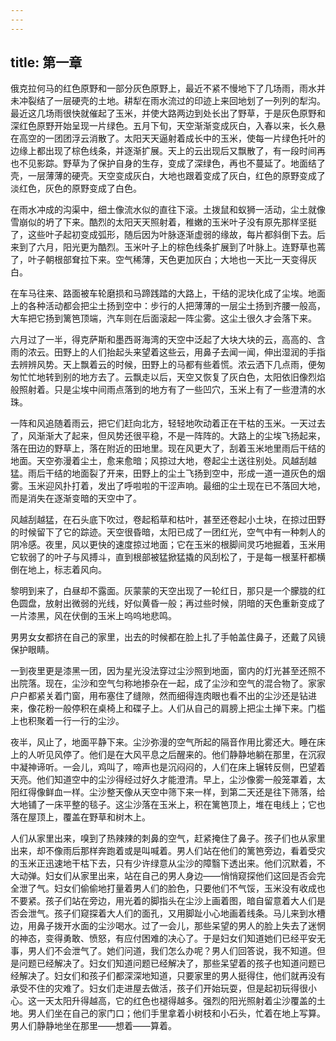 ```yaml
---
---
---
```

title: 第一章
---




俄克拉何马的红色原野和一部分灰色原野上，最近不紧不慢地下了几场雨，雨水并未冲裂结了一层硬壳的土地。耕犁在雨水流过的印迹上来回地划了一列列的犁沟。最近这几场雨很快就催起了玉米，并使大路两边到处长出了野草，于是灰色原野和深红色原野开始呈现一片绿色。五月下旬，天空渐渐变成灰白，入春以来，长久悬在高空的一团团浮云消散了。太阳天天逼射着成长中的玉米，使每一片绿色托叶的边缘上都出现了棕色线条，并逐渐扩展。天上的云出现后又飘散了，有一段时间再也不见影踪。野草为了保护自身的生存，变成了深绿色，再也不蔓延了。地面结了壳，一层薄薄的硬壳。天空变成灰白，大地也跟着变成了灰白，红色的原野变成了淡红色，灰色的原野变成了白色。

在雨水冲成的沟渠中，细土像流水似的直往下滚。土拨鼠和蚁狮一活动，尘土就像雪崩似的坍了下来。酷烈的太阳天天照射着，稚嫩的玉米叶子没有原先那样坚挺了，这些叶子起初变成弧形，随后因为叶脉逐渐虚弱的缘故，每片都斜倒下去。后来到了六月，阳光更为酷烈。玉米叶子上的棕色线条扩展到了叶脉上。连野草也蔫了，叶子朝根部耷拉下来。空气稀薄，天色更加灰白；大地也一天比一天变得灰白。

在车马往来、路面被车轮磨损和马蹄践踏的大路上，干结的泥块化成了尘埃。地面上的各种活动都会把尘土扬到空中：步行的人把薄薄的一层尘土扬到齐腰一般高，大车把它扬到篱笆顶端，汽车则在后面滚起一阵尘雾。这尘土很久才会落下来。

六月过了一半，得克萨斯和墨西哥海湾的天空中泛起了大块大块的云，高高的、含雨的浓云。田野上的人们抬起头来望着这些云，用鼻子去闻一闻，伸出湿润的手指去辨辨风势。天上飘着云的时候，田野上的马都有些着慌。浓云洒下几点雨，便匆匆忙忙地转到别的地方去了。云飘走以后，天空又恢复了灰白色，太阳依旧像烈焰般照射着。只是尘埃中间雨点落到的地方有了一些凹穴，玉米上有了一些澄清的水珠。

一阵和风追随着雨云，把它们赶向北方，轻轻地吹动着正在干枯的玉米。一天过去了，风渐渐大了起来，但风势还很平稳，不是一阵阵的。大路上的尘埃飞扬起来，落在田边的野草上，落在附近的田地里。现在风更大了，刮着玉米地里雨后干结的地面。天空弥漫着尘土，愈来愈暗；风掠过大地，卷起尘土送往别处。风越刮越猛。雨后干结的地面裂了开来，田野上的尘土飞扬到空中，形成一道一道灰色的烟雾。玉米迎风扑打着，发出了呼啦啦的干涩声响。最细的尘土现在已不落回大地，而是消失在逐渐变暗的天空中了。

风越刮越猛，在石头底下吹过，卷起稻草和枯叶，甚至还卷起小土块，在掠过田野的时候留下了它的踪迹。天空很昏暗，太阳已成了一团红光，空气中有一种刺人的阴冷感。夜里，风以更快的速度掠过地面；它在玉米的根脚间灵巧地掘着，玉米用它软弱了的叶子与风搏斗，直到根部被猛掀猛撬的风刮松了，于是每一根茎秆都横倒在地上，标志着风向。

黎明到来了，白昼却不露面。灰蒙蒙的天空出现了一轮红日，那只是一个朦胧的红色圆盘，放射出微弱的光线，好似黄昏一般；再过些时候，阴暗的天色重新变成了一片漆黑，风在伏倒的玉米上呜呜地悲鸣。

男男女女都挤在自己的家里，出去的时候都在脸上扎了手帕盖住鼻子，还戴了风镜保护眼睛。

一到夜里更是漆黑一团，因为星光没法穿过尘沙照到地面，窗内的灯光甚至还照不出院落。现在，尘沙和空气匀称地掺杂在一起，成了尘沙和空气的混合物了。家家户户都紧关着门窗，用布塞住了缝隙，然而细得连肉眼也看不出的尘沙还是钻进来，像花粉一般停积在桌椅上和碟子上。人们从自己的肩膀上把尘土掸下来。门槛上也积聚着一行一行的尘沙。

夜半，风止了，地面平静下来。尘沙弥漫的空气所起的隔音作用比雾还大。睡在床上的人听见风停了。他们是在大风平息之后醒来的。他们静静地躺在那里，在沉寂中凝神谛听。一会儿，鸡叫了，啼声也是沉闷闷的，人们在床上辗转反侧，巴望着天亮。他们知道空中的尘沙得经过好久才能澄清。早上，尘沙像雾一般笼罩着，太阳红得像鲜血一样。尘沙整天像从天空中筛下来一样，到第二天还是往下筛落，给大地铺了一床平整的毯子。这尘沙落在玉米上，积在篱笆顶上，堆在电线上；它也落在屋顶上，覆盖在野草和树木上。

人们从家里出来，嗅到了热辣辣的刺鼻的空气，赶紧掩住了鼻子。孩子们也从家里出来，却不像雨后那样奔跑着或是叫喊着。男人们站在他们的篱笆旁边，看着受灾的玉米正迅速地干枯下去，只有少许绿意从尘沙的障翳下透出来。他们沉默着，不大动弹。妇女们从家里出来，站在自己的男人身边——悄悄窥探他们这回是否会完全泄了气。妇女们偷偷地打量着男人们的脸色，只要他们不气馁，玉米没有收成也不要紧。孩子们站在旁边，用光着的脚指头在尘沙上画着图，暗自留意着大人们是否会泄气。孩子们窥探着大人们的面孔，又用脚趾小心地画着线条。马儿来到水槽边，用鼻子拨开水面的尘沙喝水。过了一会儿，那些呆望的男人的脸上失去了迷惘的神态，变得勇敢、愤怒，有应付困难的决心了。于是妇女们知道她们已经平安无事，男人们不会泄气了。她们问道，我们怎么办呢？男人们回答说，我不知道。但是问题已经解决了。妇女们知道问题已经解决了，那些呆望着的孩子也知道问题已经解决了。妇女们和孩子们都深深地知道，只要家里的男人挺得住，他们就再没有承受不住的灾难了。妇女们走进屋去做活，孩子们开始玩耍，但是起初玩得很小心。这一天太阳升得越高，它的红色也褪得越多。强烈的阳光照射着尘沙覆盖的土地。男人们坐在自己的家门口；他们手里拿着小树枝和小石头，忙着在地上写算。男人们静静地坐在那里——想着——算着。
